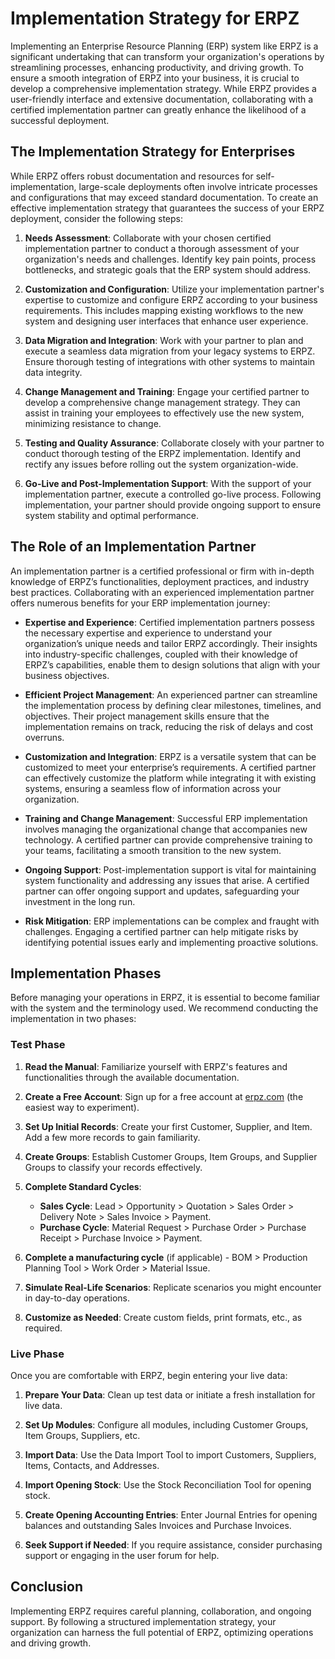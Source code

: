 

# Implementation Strategy for ERPZ

Implementing an Enterprise Resource Planning (ERP) system like ERPZ is a significant undertaking that can transform your organization's operations by streamlining processes, enhancing productivity, and driving growth. To ensure a smooth integration of ERPZ into your business, it is crucial to develop a comprehensive implementation strategy. While ERPZ provides a user-friendly interface and extensive documentation, collaborating with a certified implementation partner can greatly enhance the likelihood of a successful deployment.

## The Implementation Strategy for Enterprises

While ERPZ offers robust documentation and resources for self-implementation, large-scale deployments often involve intricate processes and configurations that may exceed standard documentation. To create an effective implementation strategy that guarantees the success of your ERPZ deployment, consider the following steps:

1. **Needs Assessment**: Collaborate with your chosen certified implementation partner to conduct a thorough assessment of your organization's needs and challenges. Identify key pain points, process bottlenecks, and strategic goals that the ERP system should address.

2. **Customization and Configuration**: Utilize your implementation partner's expertise to customize and configure ERPZ according to your business requirements. This includes mapping existing workflows to the new system and designing user interfaces that enhance user experience.

3. **Data Migration and Integration**: Work with your partner to plan and execute a seamless data migration from your legacy systems to ERPZ. Ensure thorough testing of integrations with other systems to maintain data integrity.

4. **Change Management and Training**: Engage your certified partner to develop a comprehensive change management strategy. They can assist in training your employees to effectively use the new system, minimizing resistance to change.

5. **Testing and Quality Assurance**: Collaborate closely with your partner to conduct thorough testing of the ERPZ implementation. Identify and rectify any issues before rolling out the system organization-wide.

6. **Go-Live and Post-Implementation Support**: With the support of your implementation partner, execute a controlled go-live process. Following implementation, your partner should provide ongoing support to ensure system stability and optimal performance.

## The Role of an Implementation Partner

An implementation partner is a certified professional or firm with in-depth knowledge of ERPZ’s functionalities, deployment practices, and industry best practices. Collaborating with an experienced implementation partner offers numerous benefits for your ERP implementation journey:

- **Expertise and Experience**: Certified implementation partners possess the necessary expertise and experience to understand your organization’s unique needs and tailor ERPZ accordingly. Their insights into industry-specific challenges, coupled with their knowledge of ERPZ’s capabilities, enable them to design solutions that align with your business objectives.

- **Efficient Project Management**: An experienced partner can streamline the implementation process by defining clear milestones, timelines, and objectives. Their project management skills ensure that the implementation remains on track, reducing the risk of delays and cost overruns.

- **Customization and Integration**: ERPZ is a versatile system that can be customized to meet your enterprise’s requirements. A certified partner can effectively customize the platform while integrating it with existing systems, ensuring a seamless flow of information across your organization.

- **Training and Change Management**: Successful ERP implementation involves managing the organizational change that accompanies new technology. A certified partner can provide comprehensive training to your teams, facilitating a smooth transition to the new system.

- **Ongoing Support**: Post-implementation support is vital for maintaining system functionality and addressing any issues that arise. A certified partner can offer ongoing support and updates, safeguarding your investment in the long run.

- **Risk Mitigation**: ERP implementations can be complex and fraught with challenges. Engaging a certified partner can help mitigate risks by identifying potential issues early and implementing proactive solutions.

## Implementation Phases

Before managing your operations in ERPZ, it is essential to become familiar with the system and the terminology used. We recommend conducting the implementation in two phases:

### Test Phase

1. **Read the Manual**: Familiarize yourself with ERPZ's features and functionalities through the available documentation.

2. **Create a Free Account**: Sign up for a free account at [erpz.com](https://erpz.com) (the easiest way to experiment).

3. **Set Up Initial Records**: Create your first Customer, Supplier, and Item. Add a few more records to gain familiarity.

4. **Create Groups**: Establish Customer Groups, Item Groups, and Supplier Groups to classify your records effectively.

5. **Complete Standard Cycles**:
   - **Sales Cycle**: Lead > Opportunity > Quotation > Sales Order > Delivery Note > Sales Invoice > Payment.
   - **Purchase Cycle**: Material Request > Purchase Order > Purchase Receipt > Purchase Invoice > Payment.

6. **Complete a manufacturing cycle** (if applicable) - BOM > Production Planning Tool > Work Order > Material Issue.

7. **Simulate Real-Life Scenarios**: Replicate scenarios you might encounter in day-to-day operations.

8. **Customize as Needed**: Create custom fields, print formats, etc., as required.

### Live Phase

Once you are comfortable with ERPZ, begin entering your live data:

1. **Prepare Your Data**: Clean up test data or initiate a fresh installation for live data.

2. **Set Up Modules**: Configure all modules, including Customer Groups, Item Groups, Suppliers, etc.

3. **Import Data**: Use the Data Import Tool to import Customers, Suppliers, Items, Contacts, and Addresses.

4. **Import Opening Stock**: Use the Stock Reconciliation Tool for opening stock.

5. **Create Opening Accounting Entries**: Enter Journal Entries for opening balances and outstanding Sales Invoices and Purchase Invoices.

6. **Seek Support if Needed**: If you require assistance, consider purchasing support or engaging in the user forum for help.

## Conclusion

Implementing ERPZ requires careful planning, collaboration, and ongoing support. By following a structured implementation strategy, your organization can harness the full potential of ERPZ, optimizing operations and driving growth.



<Pagination
  pages={pages}
/>